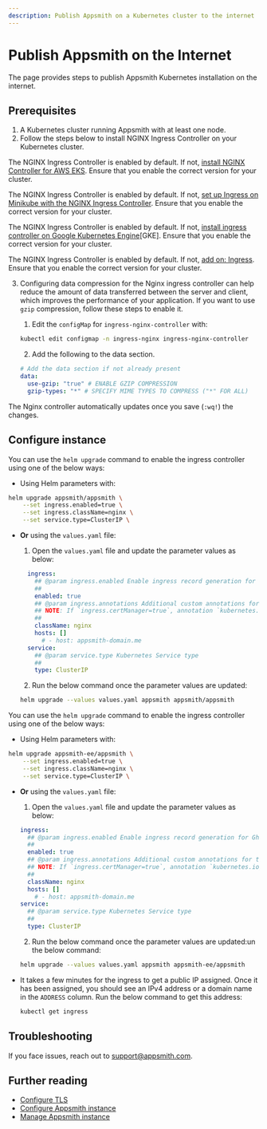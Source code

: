 ```yaml
---
description: Publish Appsmith on a Kubernetes cluster to the internet
---
```


# Publish Appsmith on the Internet
The page provides steps to publish Appsmith Kubernetes installation on the internet.

## Prerequisites
1. A Kubernetes cluster running Appsmith with at least one node.
2. Follow the steps below to install NGINX Ingress Controller on your Kubernetes cluster. 

<Tabs groupId="configurations">
 <TabItem label="AWS EKS" value="AWSEKS">

  The NGINX Ingress Controller is enabled by default. If not, [install NGINX Controller for AWS EKS](https://kubernetes.github.io/ingress-nginx/deploy/#network-load-balancer-nlb).
    Ensure that you enable the correct version for your cluster.

</TabItem>
<TabItem label="Minikube" value="Minikube">

  The NGINX Ingress Controller is enabled by default. If not, [set up Ingress on Minikube with the NGINX Ingress Controller](https://kubernetes.io/docs/tasks/access-application-cluster/ingress-minikube/).
  Ensure that you enable the correct version for your cluster.

</TabItem>
<TabItem label="Google Cloud Kubernetes" value="GoogleCloudKubernetes">

  The NGINX Ingress Controller is enabled by default. If not, [install ingress controller on Google Kubernetes Engine](https://kubernetes.github.io/ingress-nginx/deploy/#gce-gke)[GKE]. Ensure that you enable the correct version for your cluster.

</TabItem>
<TabItem label="Microk8s" value="Microk8s">

   The NGINX Ingress Controller is enabled by default. If not, [add on: Ingress](https://microk8s.io/docs/addon-ingress). Ensure that you enable the correct version for your cluster.
    
</TabItem>
</Tabs>

3. Configuring data compression for the Nginx ingress controller can help reduce the amount of data transferred between the server and client, which improves the performance of your application. If you want to use `gzip` compression, follow these steps to enable it.

    1. Edit the `configMap` for `ingress-nginx-controller` with:

    ```bash
    kubectl edit configmap -n ingress-nginx ingress-nginx-controller
    ```

   2. Add the following to the data section.

    ```yaml
    # Add the data section if not already present
    data: 
      use-gzip: "true" # ENABLE GZIP COMPRESSION
      gzip-types: "*" # SPECIFY MIME TYPES TO COMPRESS ("*" FOR ALL) 
    ```

  The Nginx controller automatically updates once you save (`:wq!`) the changes.

## Configure instance

<Tabs groupId="appsmithEditions">

<TabItem label="Community Edition" value="communityEdition"> 

You can use the `helm upgrade` command to enable the ingress controller using one of the below ways:
  
  * Using Helm parameters with:

  ```bash
  helm upgrade appsmith/appsmith \
      --set ingress.enabled=true \
      --set ingress.className=nginx \
      --set service.type=ClusterIP \
  ```

  * **Or** using the `values.yaml` file:
  
    1. Open the `values.yaml` file and update the parameter values as below:

    ```yaml 
      ingress:
        ## @param ingress.enabled Enable ingress record generation for Ghost
        ##
        enabled: true
        ## @param ingress.annotations Additional custom annotations for the ingress record
        ## NOTE: If `ingress.certManager=true`, annotation `kubernetes.io/tls-acme: "true"` will automatically be added
        ##
        className: nginx
        hosts: []
          # - host: appsmith-domain.me
      service:
        ## @param service.type Kubernetes Service type
        ##
        type: ClusterIP
    ```

    2. Run the below command once the parameter values are updated:

      ```bash 
      helm upgrade --values values.yaml appsmith appsmith/appsmith
      ```

</TabItem>
 <TabItem label="Business Edition" value="businessEdition">

 You can use the `helm upgrade` command to enable the ingress controller using one of the below ways:
  
 * Using Helm parameters with:

  ```bash
  helm upgrade appsmith-ee/appsmith \
      --set ingress.enabled=true \
      --set ingress.className=nginx \
      --set service.type=ClusterIP \
  ```

* **Or** using the `values.yaml` file:
  
    1. Open the `values.yaml` file and update the parameter values as below:

    ```yaml 
    ingress:
      ## @param ingress.enabled Enable ingress record generation for Ghost
      ##
      enabled: true
      ## @param ingress.annotations Additional custom annotations for the ingress record
      ## NOTE: If `ingress.certManager=true`, annotation `kubernetes.io/tls-acme: "true"` will automatically be added
      ##
      className: nginx
      hosts: []
        # - host: appsmith-domain.me
    service:
      ## @param service.type Kubernetes Service type
      ##
      type: ClusterIP
    ```
    
     2. Run the below command once the parameter values are updated:un the below command:

    ```bash 
    helm upgrade --values values.yaml appsmith appsmith-ee/appsmith
    ```

</TabItem>
</Tabs>
  

* It takes a few minutes for the ingress to get a public IP assigned. Once it has been assigned, you should see an IPv4 address or a domain name in the `ADDRESS` column. Run the below command to get this address:

  ```bash
  kubectl get ingress
  ```

## Troubleshooting
If you face issues, reach out to [support@appsmith.com](mailto:support@appsmith.com).

## Further reading
* [Configure TLS](/getting-started/setup/instance-configuration/custom-domain/configure-tls)
* [Configure Appsmith instance](/getting-started/setup/instance-configuration#configure-helm-installations)
* [Manage Appsmith instance](/getting-started/setup/instance-management/)